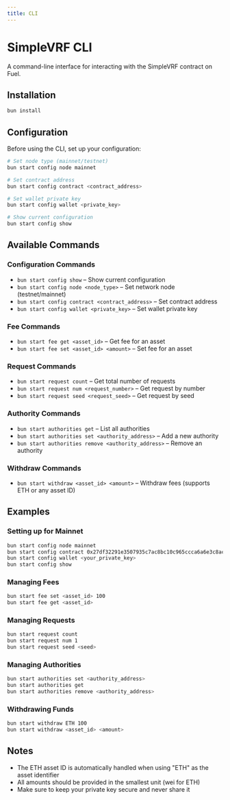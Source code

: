 ```yaml
---
title: CLI
---
```


# SimpleVRF CLI

A command-line interface for interacting with the SimpleVRF contract on Fuel.

## Installation

```bash
bun install
```

## Configuration

Before using the CLI, set up your configuration:

```bash
# Set node type (mainnet/testnet)
bun start config node mainnet

# Set contract address
bun start config contract <contract_address>

# Set wallet private key
bun start config wallet <private_key>

# Show current configuration
bun start config show
```

## Available Commands

### Configuration Commands

- `bun start config show` – Show current configuration
- `bun start config node <node_type>` – Set network node (testnet/mainnet)
- `bun start config contract <contract_address>` – Set contract address
- `bun start config wallet <private_key>` – Set wallet private key

### Fee Commands

- `bun start fee get <asset_id>` – Get fee for an asset
- `bun start fee set <asset_id> <amount>` – Set fee for an asset

### Request Commands

- `bun start request count` – Get total number of requests
- `bun start request num <request_number>` – Get request by number
- `bun start request seed <request_seed>` – Get request by seed

### Authority Commands

- `bun start authorities get` – List all authorities
- `bun start authorities set <authority_address>` – Add a new authority
- `bun start authorities remove <authority_address>` – Remove an authority

### Withdraw Commands

- `bun start withdraw <asset_id> <amount>` – Withdraw fees (supports ETH or any asset ID)

## Examples

### Setting up for Mainnet

```bash
bun start config node mainnet
bun start config contract 0x27df32291e3507935c7ac8bc10c965ccca6a6e3c8ac510f0c9ca8546feefca9e
bun start config wallet <your_private_key>
bun start config show
```

### Managing Fees

```bash
bun start fee set <asset_id> 100
bun start fee get <asset_id>
```

### Managing Requests

```bash
bun start request count
bun start request num 1
bun start request seed <seed>
```

### Managing Authorities

```bash
bun start authorities set <authority_address>
bun start authorities get
bun start authorities remove <authority_address>
```

### Withdrawing Funds

```bash
bun start withdraw ETH 100
bun start withdraw <asset_id> <amount>
```

## Notes

- The ETH asset ID is automatically handled when using "ETH" as the asset identifier
- All amounts should be provided in the smallest unit (wei for ETH)
- Make sure to keep your private key secure and never share it
